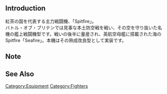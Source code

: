 {{EquipmentInfo|252}}

==Introduction==
紅茶の国を代表する主力戦闘機、「Spitfire」。<br>
バトル・オブ・ブリテンでは見事な本土防空戦を戦い、その空を守り抜いた名機の艦上戦闘機型です。戦いの後半に量産され、英航空母艦に搭載された海のSpitfire「Seafire」。本機はその熟成改良型として実装です。

==Note==


==See Also==
{{Equipmentlist}}
[[Category:Equipment]]
[[Category:Fighters]]
